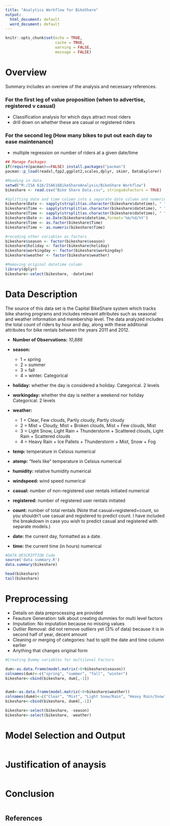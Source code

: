```yaml
---
title: "Analytics Workflow for BikeShare"
output:
  html_document: default
  word_document: default
---
```

```r
knitr::opts_chunk$set(echo = TRUE,
                      cache = TRUE, 
                      warning = FALSE,
                      message = FALSE)
```

# Overview

Summary includes an overiew of the analysis and necessary references.

### For the first leg of value proposition (when to advertise, registered v casual)
* Classification analysis for which days attract most riders
* drill down on whether these are casual or registered riders

### For the second leg (How many bikes to put out each day to ease maintenance)
* multiple regression on number of riders at a given date/time

```r
## Manage Packages
if(require(pacman)==FALSE) install.packages("pacman")
pacman::p_load(readxl,fpp2,ggplot2,scales,dplyr, skimr, DataExplorer)
```

```r
#Reading in data
setwd("M:/ISA 616/ISA616BikeShareAnalysis/BikeShare Workflow")
bikeshare <- read.csv("Bike Share Data.csv", stringsAsFactors = TRUE)

#Splitting date and time column into a separate date column and numeric time column
bikeshare$Date <- sapply(strsplit(as.character(bikeshare$datetime), " "), "[", 1)
bikeshare$Time <- sapply(strsplit(as.character(bikeshare$datetime), " "), "[", 2)
bikeshare$Time <- sapply(strsplit(as.character(bikeshare$datetime), " "), "[", 2)
bikeshare$Date <- as.Date(bikeshare$datetime,format='%m/%d/%Y')
bikeshare$Time <- as.factor(bikeshare$Time)
bikeshare$Time <- as.numeric(bikeshare$Time)

#recoding other variables as factors 
bikeshare$season <- factor(bikeshare$season)
bikeshare$holiday <- factor(bikeshare$holiday)
bikeshare$workingday <- factor(bikeshare$workingday)
bikeshare$weather <- factor(bikeshare$weather)

#Removing original datetime column
library(dplyr)
bikeshare<-select(bikeshare, -datetime)
```

# Data Description

The source of this data set is the Capital BikeShare system which tracks bike sharing programs and includes relevant attributes such as seasonal and weather information and membership level. The data analyzed includes the total count of riders by hour and day, along with these additional attributes for bike rentals between the years 2011 and 2012.

* **Number of Observations:** _10,886_

*	**season:**
    + 1 = spring 
    + 2 = summer 
    + 3 = fall
    + 4 = winter. Categorical
*	**holiday:** whether the day is considered a holiday. Categorical. 2 levels
*	**workingday:** whether the day is neither a weekend nor holiday Categorical. 2 levels
*	**weather:** 
    + 1 = Clear, Few clouds, Partly cloudy, Partly cloudy 
    + 2 = Mist + Cloudy, Mist + Broken clouds, Mist + Few clouds, Mist 
    + 3 = Light Snow, Light Rain + Thunderstorm + Scattered clouds, Light Rain + Scattered clouds
    + 4 = Heavy Rain + Ice Pallets + Thunderstorm + Mist, Snow + Fog 

*	**temp:** temperature in Celsius numerical
*	**atemp:** "feels like" temperature in Celsius numerical
*	**humidity:** relative humidity numerical
*	**windspeed:** wind speed numerical
*	**casual:** number of non-registered user rentals initiated numerical
*	**registered:** number of registered user rentals initiated
*	**count:** number of total rentals (Note that casual+registered=count, so you shouldn’t use casual and registered to predict count. I have included the breakdown in case you wish to predict casual and registered with separate models.)
*	**date:** the current day, formatted as a date.
*	**time:** the current time (in hours) numerical

```R
#DATA DESCRIPTION Code
source('data summary.R')
data.summary(bikeshare)

head(bikeshare)
tail(bikeshare)

```
# Preprocessing


* Details on data preprocessing are provided
* Feauture Generation: talk about creating dummies for multi level factors
* Imputation: No imputation because no missing values
* Outlier Removal: did not remove outliers yet (3% of data) because it is in second half of year, decent amount 
* Cleaning or merging of categories: had to split the date and time column earlier
* Anything that changes original form


```R
#Creating Dummy variables for multilevel Factors

dum<-as.data.frame(model.matrix(~0+bikeshare$season))
colnames(dum)<-c("spring", "summer", "fall", "winter")
bikeshare<-cbind(bikeshare, dum[,-1])


dum4<-as.data.frame(model.matrix(~0+bikeshare$weather))
colnames(dum4)<-c("Clear", "Mist", "Light Snow/Rain", "Heavy Rain/Snow")
bikeshare<-cbind(bikeshare, dum4[,-1])

bikeshare<-select(bikeshare, -season)
bikeshare<-select(bikeshare, -weather)

```

# Model Selection and Output


```r

```
# Justification of anaysis

```r

```

# Conclusion

```r

```

## References

```r


```


